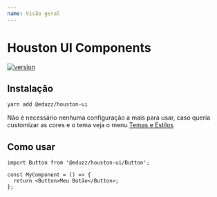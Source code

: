 ```yaml
---
name: Visão geral
---
```


# Houston UI Components

[![version](https://img.shields.io/npm/v/@eduzz/houston-ui)](https://www.npmjs.com/package/@eduzz/houston-ui)

## Instalação

```bash
yarn add @eduzz/houston-ui
```

Não é necessário nenhuma configuração a mais para usar, caso queria customizar as cores e o tema veja
o menu [Temas e Estilos](/ui-components/theme)

## Como usar

```tsx
import Button from '@eduzz/houston-ui/Button';

const MyComponent = () => {
  return <Button>Meu Botão</Button>;
};
```
